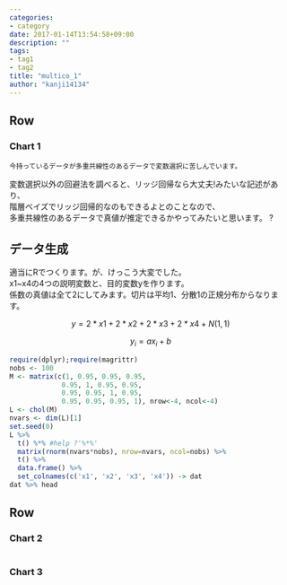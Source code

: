 ```yaml
---
categories:
- category
date: 2017-01-14T13:54:58+09:00
description: ""
tags:
- tag1
- tag2
title: "multico_1"
author: "kanji14134"
---
```


Row
-------------------------------------
    
### Chart 1
    今持っているデータが多重共線性のあるデータで変数選択に苦しんでいます。  
変数選択以外の回避法を調べると、リッジ回帰なら大丈夫!みたいな記述があり、  
階層ベイズでリッジ回帰的なのもできるよとのことなので、  
多重共線性のあるデータで真値が推定できるかやってみたいと思います。 ?

## データ生成
適当にRでつくります。が、けっこう大変でした。  
x1~x4の4つの説明変数と、目的変数yを作ります。  
係数の真値は全て2にしてみます。切片は平均1、分散1の正規分布からなります。  

$$
y = 2*x1+2*x2+2*x3+2*x4+N(1,1)
$$

$$
y_{i}=ax_{i}+b
$$


```r
require(dplyr);require(magrittr)
nobs <- 100
M <- matrix(c(1, 0.95, 0.95, 0.95,
             0.95, 1, 0.95, 0.95,
             0.95, 0.95, 1, 0.95,
             0.95, 0.95, 0.95, 1), nrow<-4, ncol<-4)
L <- chol(M)
nvars <- dim(L)[1]
set.seed(0)
L %>% 
  t() %*% #help ?'%*%'
  matrix(rnorm(nvars*nobs), nrow=nvars, ncol=nobs) %>% 
  t() %>% 
  data.frame() %>% 
  set_colnames(c('x1', 'x2', 'x3', 'x4')) -> dat
dat %>% head
```
   
Row
-------------------------------------
    
### Chart 2
    
```r

```
    
### Chart 3

```r

```
